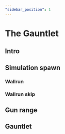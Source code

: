 ```yaml
---
"sidebar_position": 1
---
```



# The Gauntlet

## Intro

## Simulation spawn

### Wallrun

### Wallrun skip

## Gun range

## Gauntlet